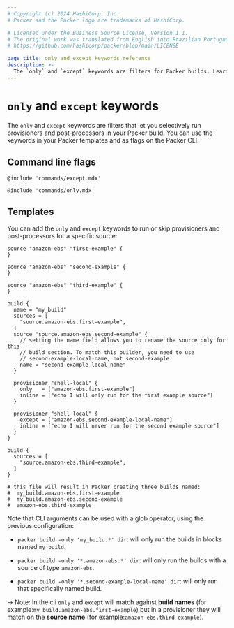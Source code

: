 ```yaml
---
# Copyright (c) 2024 HashiCorp, Inc.
# Packer and the Packer logo are trademarks of HashiCorp.

# Licensed under the Business Source License, Version 1.1.
# The original work was translated from English into Brazilian Portuguese.
# https://github.com/hashicorp/packer/blob/main/LICENSE

page_title: only and except keywords reference
description: >-
  The `only` and `except` keywords are filters for Packer builds. Learn how to use `only` and `except` to selectively run provisioners and post-processors.
---
```


# `only` and `except` keywords

The `only` and `except` keywords are filters that let you selectively run provisioners and post-processors in your Packer build. You can use the keywords in your Packer templates and as flags on the Packer CLI.

## Command line flags

`@include 'commands/except.mdx'`

`@include 'commands/only.mdx'`

## Templates

You can add the `only` and `except` keywords to run or skip provisioners and
post-processors for a specific source:

```hcl
source "amazon-ebs" "first-example" {
}

source "amazon-ebs" "second-example" {
}

source "amazon-ebs" "third-example" {
}

build {
  name = "my_build"
  sources = [
    "source.amazon-ebs.first-example",
  ]
  source "source.amazon-ebs.second-example" {
    // setting the name field allows you to rename the source only for this
    // build section. To match this builder, you need to use
    // second-example-local-name, not second-example
    name = "second-example-local-name"
  }

  provisioner "shell-local" {
    only   = ["amazon-ebs.first-example"]
    inline = ["echo I will only run for the first example source"]
  }

  provisioner "shell-local" {
    except = ["amazon-ebs.second-example-local-name"]
    inline = ["echo I will never run for the second example source"]
  }
}

build {
  sources = [
    "source.amazon-ebs.third-example",
  ]
}

# this file will result in Packer creating three builds named:
#  my_build.amazon-ebs.first-example
#  my_build.amazon-ebs.second-example
#  amazon-ebs.third-example
```

Note that CLI arguments can be used with a glob operator, using the previous
configuration:

- `packer build -only 'my_build.*' dir`: will only run the builds in blocks
  named `my_build`.

- `packer build -only '*.amazon-ebs.*' dir`: will only run the builds with a
  source of type `amazon-ebs`.

- `packer build -only '*.second-example-local-name' dir`: will only run that
  specifically named build.

-> Note: In the cli `only` and `except` will match against **build names** (for
example:`my_build.amazon-ebs.first-example`) but in a provisioner they will
match on the **source name** (for example:`amazon-ebs.third-example`).
